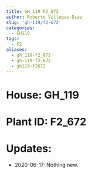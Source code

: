 ```yaml
---
title: GH_119 F2_672
author: Roberto Villegas-Diaz
slug: 'gh-119/f2-672'
categories:
  - GH119
tags:
  - F2
aliases:
  - gh_119-f2_672
  - gh-119-f2-672
  - gh119-f2672
---
```


# **House**: GH_119
# **Plant ID**: F2_672
# **Updates**: 
 - 2020-06-17: Nothing new.
